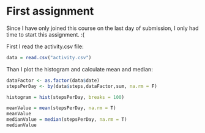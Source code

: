 First assignment
========================================================

Since I have only joined this course on the last day of submission, I only had time to start this assignment. :(

First I read the activity.csv file:

```r
data = read.csv("activity.csv")
```

Than I plot the histogram and calculate mean and median:

```r
dataFactor <- as.factor(data$date)
stepsPerDay <- by(data$steps,dataFactor,sum, na.rm = F)

histogram = hist(stepsPerDay, breaks = 100)

meanValue = mean(stepsPerDay, na.rm = T)
meanValue
medianValue = median(stepsPerDay, na.rm = T)
medianValue
```


